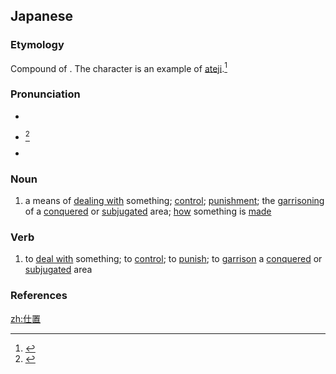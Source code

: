 ==Japanese==
{{ja-kanjitab}}

===Etymology===
Compound of {{compound|lang=ja|sort=しおき|し|tr1=shi|t1=doing|pos1=stem of verb {{ja-l|する}} ''suru'' “to do”|置き|tr2=oki|t2=putting, placing|pos2=stem of verb {{ja-l|置く}} ''oku'' “to put, to place”}}. The {{ja-l|仕}} character is an example of [[ateji]].<ref>{{R:Kokugo Dai Jiten}}</ref>

===Pronunciation===
* {{l|ja|sc=Latn|訓読み|Kun'yomi}}
* {{ja-accent-common|h|し|おき}}<ref>{{R:NHK Hatsuon}}</ref>
* {{IPA|lang=ja|[ɕio̞ki]}}

===Noun===
{{ja-noun|しおき}}

# {{alternative spelling of|lang=ja|sort=しおき|仕置き|dot=:}} a means of [[deal with|dealing with]] something; [[control]]; [[punishment]]; the [[garrison]]ing of a [[conquer]]ed or [[subjugate]]d area; [[how]] something is [[made]]

===Verb===
{{ja-verb-suru|tr=trans|しおき}}

# {{alternative spelling of|lang=ja|sort=しおき|仕置き|dot=:}} to [[deal with]] something; to [[control]]; to [[punish]]; to [[garrison]] a [[conquer]]ed or [[subjugate]]d area

===References===
<references/>

[[zh:仕置]]